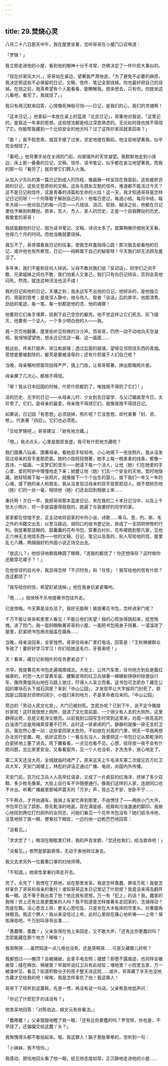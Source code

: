 ```yaml
---
---
---
```

title: 29.焚烧心灵
---







八月二十八日那天中午，我在屋里坐著，忽听哥哥在小屋门口召唤道：

「罗锦！」

我立即走进他的小屋，看到他的眼神十分不寻常，仿佛决定了一件什麽大事似的。

「现在抄家风大兴，」哥哥站在桌边，望著我严肃地说，「为了避免不必要的麻烦，我决定把这些不必保留的日记、文稿、信件、笔记全部烧掉。你也最好把自己的烧掉。在烧之前，我真希望有个人能看看、能瞭解我。想来想去，只有你。你就坐这儿看吧，看完了，我就烧了。」

我只有用沉默来回答，心情像死神般可怕——日记，是我们的心，我们的灵魂啊！

「这本日记，」他拿起一本放在桌上的蓝皮「北京日记」，郑重地对我说，「这里记的，是我近一年来的思想。这些想法都是经过深思熟虑的。无论如何我也捨不得烧了它。你能帮我藏到一个比较安全的地方吗？过了这阵抄家风就拿回来？」

「能！」我不假思索，就双手接了过来，坚定地搂在胸前。他注目地望著我，似乎完全相信了。

「看吧。」他背著手站在关闭的门前，向玻璃外的天空凝望。我默默地走到小床边，床上那一叠叠的日记、文稿、信件、读书笔记，似乎都在哀泣地望著我，而我的那一句「看完了」就将使它们葬入火海。

从加入少先队的第一篇日记到成人的历程，像画展一样呈现在我面前。这些披肝沥胆的日记，这些文思奇妙的文稿，这些与朋友互勉的信件，难道都不能活过今天？这不是日记和信件，这是青春的诗篇和生命的火焰！这一天，我才知道哥哥是怎样记日记的呀！一个何等敢于解剖自己的人！他每日思过，每週小结，每月中结，每年大结——他对自己的每一闪念——凡错误、消沉、软弱、糊涂之处，他都在日记里给予解剖和鞭挞。原来，完人、杰人、圣人的历史，正是一个自我鞭挞的历史。我敬爱的哥哥！

我纸能翻他的日记，因为读书笔记、文稿、诗词太多了。就算稍微仔细地天天看，也得几个月的时间。而他当晚就要烧掉。

我忘不了，哥哥偶看我日记的往事，使我怎样羞恼得心跳！那次我去偷看他的日记，或许他也有所察觉。日记——纯粹属于自己的秘密呀！今天我们却无法顾及羞涩了。

多年来，我们不能和任何人倾诉。父母不敢对我们说「反动话」，同学们之间不敢、兄弟姐妹之间也不敢，我们怕害人又害己。我们只有向日记倾诉，否则会真地闷死。然而，就连这种活法也活不成！

我的日记和他的日记，天壤之别；我永远写不出他的日记。他倾诉的，是他独立的、周密的思考；是夜深人静中，他与伟人、智者「谈话」后的昇华。他那清秀、劲拙的笔迹，每一笔、每一划都是他的灵、他的魂哪！

他要将它们亲手埋葬，纸剩下自己空空的躯壳。他不甘这样让它们死去、灰飞烟灭，他要有一个证人、一个多少明白他的人——我。

我一页页地翻著，屋里纸听见轻微的沙沙声。而哥哥，仍然一动不动地向天空凝视。我悄悄望望他，想永远记住这一幕、这一画面……

极远处，传来打砸声、哭泣和哀嚎；透过后窗的玻璃，望得见邻院烧东西的青烟。思想是要被剷除的，躯壳是要被凌辱的；还有什麽属于人们自己呢？

当晚，母亲嘱咐把窗帘挡得严严，插上门拴，让哥哥帮著，抻出那箱照片册。

母亲横了几次心，都捨不得烧。

「唉！我从日本回国的时候，什麽什麽都扔了，唯独捨不得扔了它们！」

活的历史、无字的日记——从母亲儿时、少女到去日留学、与父订婚直至今日，太珍贵了。它们，是母亲的最爱。母亲捨不得烧它们，就像我捨不得烧日记。

如果说，日记因「有思想」必须烧掉，照片呢？它没思想，却代表著「封、资、修」，代表著「四旧」。它们也必须死。

「交给罗锦吧，」哥哥建议：「她有地方藏。」

「嗯。」我点点头，心里是那麽发虚。我可有什麽地方藏呢？

我们围著八仙桌、围著母亲，看她双手轻轻地、小心地揭下一张张照片。我从没发现过母亲的双手是那麽美。她的小指轻轻翘著，她手上每一根柔柔的线条，都像一首诗、一幅画、一支梦幻的音乐——她请下每一个活人，让他（她）们在她爱的手心里、爱的呵护中慢慢地走下来；她要让他（她）们去一个安全的天地、暂时地隐藏。她轻轻揭下每一张照片，就像接下一个个出生的婴儿、接下我们一年又一年的心魂，接下她的亲人和朋友。我从没发现过母亲的双手是那麽动人。她不想损伤他（她）们的一丝一毫，相信他（她）们还会回到相册上来……

重托啊！次日一早，我把哥哥那本蓝皮日记，夹在我的二十本日记当中，以及上千张大小照片，将一手提袋塞得鼓鼓的，跑遍了与我要好的同学的家。

家家都在惊惶不安，正主动地将自家的中外小说、诗歌……等马、恩、列、斯、毛之外的书籍交出去，以至马路边、胡同口的收书登记处，排成了一支阴阴惨惨的行列。我提著那显眼的、鼓囊囊的花布书包，穿著白衬衫、花布裙跑到黎凡家，见他正六神无主地烧东西——他的文稿、日记、笔记以及我的、别人写给他的信，屋里乱七八糟，两捆捆好的外国小说正待交出去。

「放这儿？」他惊讶地朝我睁圆了眼睛，「连我的都烧了！你还想保存？这时候你还敢穿花裙子？！」

在他惊讶的目光中，我显得怎样「不识时务」和「任性」！我写给他的信有什麽？连这都烧了！

「我写给你的信，希望赶紧烧掉。」他在我身后紧紧嘱咐。

「嗯……」我怏怏不乐地提著书包往外走。

已是傍晚。今天算是没办法了。我好无能啊！我提著花书包，怎样进家门呢？

千万不能让哥哥和家里人看见！不能让他们失望！我的心慌张得跳起来，纸觉惭愧。进了院门，我一面斜眼瞅著哥哥的小屋，一面把书包用身子挡著，一溜溜进了屋里，赶紧把书包用衣服盖在牆角……

当晚，母亲没回来，全家惶然。哥哥往母亲厂里打电话，回答是：「王秋琳被群众专政了！要好好学习学习！你们给她送毛巾、牙膏来吧！」

天！看来，藏日记和相片的任务更紧迫了！

次早，我提著花布书包走遍城南城北。大街上、公共汽车里，任何地方到处是戴红袖章的，时而一大片穿黄军装、腰繫皮带的红卫兵骑著一辆辆新铮铮的轻便自行车，像阵黄旋风似地在马路上驶过，吓得人人呆立而看。这书包可怎麽办？藏在公园的哪块石头下或石洞里？来到「中山公园」，才发现早让大字报将门封死了，原因是公园是封资修的阔少、小姐们来的地方，不是革命者应来的。「中山公园」

旁边的「劳动人民文化宫」，大门已被封死。怎麽办呢？已到下午，说不定今晚就抄家呢！这时我很想上厕所，就进了文化宫前面、一个很少有人去的大厕所。这里静得出奇，总是又乾淨又敞亮。以前我到公园写生时常到这里来，对面一排高高的白油漆门总是用绳索穿著不打开。此时这一排紧闭的门，静静的就像一排无言的卫兵。我忽然心里一动：这些拿回家太危险，不如放在对面的门里，明天一早我再想办法另行安置。唉，纸好这麽办！一看左右没人，我便把这一书包日记从那乾淨的白瓷砖地上塞了进去。弯下腰看看，一点见也看不见。心想，纸存放一夜不会有什麽问题，总比家里安全。又看看窗外，见一个人也没有，才洗洗手，放心地走了。

第二天天还没大亮，全城就临时戒严了。原来这天上午毛泽东第二次接见百万红卫兵大军，天安门城楼上，林彪的讲话正通过广播、电视，向国内外传播。

天安门前，百万红卫兵人人高举红语录，又成了一片疯狂的红海洋，挤掉了多少双鞋、多少枚毛像章。大街上自行车不许随便通行。像我们这样的人家，连胡同口也不许出。听著广播器里那喊声震天的「万岁」声，我忐忑不安、坐卧不宁……

下午两点，才开始通车。我骑上车紧忙奔到那里，不由愣住了——两排小门大开，书包早已没了踪影。原先乾淨的地面，现在满是痰、纸屑和污浊邋遢的脚印。我揪心地找到两位打扫厕所的女同志，问她们看见一个花布书包没有？她们纸冷冷地、注意地掠了我一眼，便耷拉下眼皮，一边扫地一边乾巴巴地回答：

「没看见。」

「求求您了！」眼泪在眼眶里打转，我的声音发颤，「您还给我们，纸当救命吧！」

「没看见。」依然是那副表情，无动于衷地转过身去。

我又去求另外一位戴著口罩的扫地师傅。

「不知道。」她索性拿著扫帚走开去。

完了，全完了！我愣在了原地，站在那里发呆。我是怎样愚蠢、罪该万死！我是怎样辜负了哥哥和母亲的重托！谁知哥哥这本日记里记了什麽呢？我竟没来得及翻开看一眼。这不等于我出卖了他？他比我有思想，万一有「犯上」的话？我，蠢笨的我呀！世上还有比我更蠢笨的人吗？我不知道是怎样推著车走回家的，怎骑得动？而是在飘。没心思去上班，更无心思吃饭，只是坐在大木板床的尽里头，对著牆角抹眼泪。我这个罪人！我从来没信过上帝，此时心里却在痛心地祈祷——上帝！保佑保佑吧，千万别叫哥哥出事……

「愚蠢哪，愚蠢！」父亲急得在地上来回走，又不敢大声，「还有比你更蠢的吗？怎麽能藏在那个地方？唉唉！」

我哭啊哭……虽然知道一点儿用也没有，还是哭啊哭……可是又藏哪儿好呢？

我都想过——棚顶？会被捅破，会拿手电去照；牆壁？即使不露痕迹，也同样会被凿穿；缝在棉衣、棉被里？早就听说红卫兵有此经验；埋地里？小院里五家，万一被谁听见、看见？街道积极分子的孩子整天进这院……或许，哥哥藏了半天也没地方藏才交给我的吧！唉唉，我是怎样辜负了他！我这罪人！

哥哥下了班听到这噩耗，先是一愣，再没有说一句话。父亲焦急地低声问：

「你记了什麽犯歹的话没有？」

他发呆地回答：「对陈伯达、姚文元有些看法。」

「蠢哪蠢！」父亲狠狠地瞪了我一眼，「还有比你更蠢的吗？罗克呀，你也是，不早烧了，还偏偏交给这蠢丫头？」

我惭愧得头都不敢抬起来。哦，我这罪人！脑子里胀晕晕的，忽听到一句：

「小妹妹，我不怪你。」

我感动、胆怯地回头看了他一眼，纸见他态度如常，正沉静地走进他的小屋……